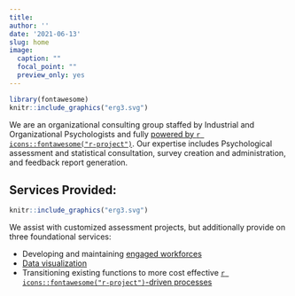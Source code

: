 ```yaml
---
title: 
author: ''
date: '2021-06-13'
slug: home
image:
  caption: ""
  focal_point: ""
  preview_only: yes
---
```


```r

library(fontawesome)
knitr::include_graphics("erg3.svg")
```

We are an organizational consulting group staffed by Industrial and Organizational Psychologists and fully [powered by `r icons::fontawesome("r-project")`](https://cran.r-project.org/). Our expertise includes Psychological assessment and statistical consultation, survey creation and administration, and feedback report generation.  

## Services Provided:  

```r
knitr::include_graphics("erg3.svg")
```

We assist with customized assessment projects, but additionally provide on three foundational services:

+ Developing and maintaining [engaged workforces](https://ergreports.com/workforce-engagement/)  
+ [Data visualization](https://ergreports.com/testing/)
+ Transitioning existing functions to more cost effective [`r icons::fontawesome("r-project")`-driven  processes](https://ergreports.com/references/)

